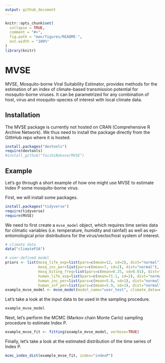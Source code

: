 ```yaml
---
output: github_document
---
```


```r
knitr::opts_chunk$set(
  collapse = TRUE,
  comment = "#>",
  fig.path = "man/figures/README-",
  out.width = "100%"
)
library(knitr)
```

# MVSE

MVSE, Mosquito-borne Viral Suitability Estimator, provides methods for the estimation of an index of climate-based transmission potential for mosquito-borne viruses. It can be parametrized for any combination of host, virus and mosquito-species of interest with local climate data. 

## Installation

The MVSE package is currently not hosted on CRAN (Comprehensive R Archive Network). We thus need to install the package directly from the GithHub repo where it is hosted. 

```r
install.packages("devtools")
require(devtools)
#install_github("TaishiNakase/MVSE")
```

## Example

Let's go through a short example of how one might use MVSE to estimate Index P some mosquito-borne virus. 

First, we will install some packages. 

```r
install.packages("tidyverse")
require(tidyverse)
require(MVSE)
```

We need to first create a `mvse_model` object, which requires time series data for climatic variables (i.e. temperature, humidity and rainfall) as well as epi-entomological prior distributions for the virus/vector/host system of interest. 

```r
# climate data
data("climateFSA")

# user-defined model
priors <- list(mosq_life_exp=list(pars=c(mean=12, sd=2), dist="normal"),
               mosq_inc_per=list(pars=c(mean=7, sd=2), dist="normal"),
               mosq_biting_freq=list(pars=c(mean=0.25, sd=0.01), dist="normal"),
               human_life_exp=list(pars=c(mean=71.1, sd=2), dist="normal"),
               human_inc_per=list(pars=c(mean=5.8, sd=1), dist="normal"),
               human_inf_per=list(pars=c(mean=5.9, sd=1), dist="normal"))
example_mvse_model <- mvse_model(model_name="user_test", climate_data=climateFSA, priors=priors)
```

Let's take a look at the input data to be used in the sampling procedure. 

```r
example_mvse_model
```

Next, let's perform the MCMC (Markov chain Monte Carlo) sampling procedure to estimate Index P. 

```r
example_mvse_fit <- fitting(example_mvse_model, verbose=TRUE)
```

Finally, let's take a look at the estimated distribution of the time series of Index P. 

```r
mcmc_index_dist(example_mvse_fit, index="indexP")
```

